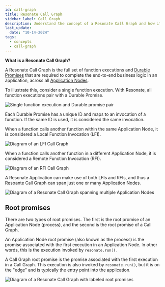 ```yaml
---
id: call-graph
title: Resonate Call Graph
sidebar_label: Call Graph
description: Understand the concept of a Resonate Call Graph and how it models your application flow.
last_update:
  date: "10-14-2024"
tags:
  - concepts
  - call-graph
---
```


**What is a Resonate Call Graph?**

A Resonate Call Graph is the full set of function executions and [Durable Promises](/concepts/durable-promise) that are required to complete the end-to-end business logic in an application, across all [Application Nodes](/concepts/application-node).

To illustrate this, consider a single function execution.
With Resonate, all function executions pair with a Durable Promise.

![Single function execution and Durable promise pair](/img/simple-call-graph.svg)

Each Durable Promise has a unique ID and maps to an invocation of a function.
If the same ID is used, it is considered the same invocation.

When a function calls another function within the same Application Node, it is considered a Local Function Invocation (LFI).

![Diagram of an LFI Call Graph](/img/lfc-call-graph.svg)

When a function calls another function in a different Application Node, it is considered a Remote Function Invocation (RFI).

![Diagram of an RFI Call Graph](/img/rfc-call-graph.svg)

A Resonate Application can make use of both LFIs and RFIs, and thus a Resoante Call Graph can span just one or many Application Nodes.

![Diagram of a Resonate Call Graph spanning multiple Application Nodes](/img/complex-rfc-call-graph.svg)

## Root promises

There are two types of root promises.
The first is the root promise of an Application Node (process), and the second is the root promise of a Call Graph.

An Application Node root promise (also known as the process) is the promise associated with the first execution in an Application Node.
In other words, this is the execution invoked by `resonate.run()`.

A Call Graph root promise is the promise associated with the first execution in a Call Graph.
This execution is also invoked by `resonate.run()`, but it is on the "edge" and is typically the entry point into the application.

![Diagram of a Resonate Call Graph with labeled root promises](/img/labeled-complex-rfc-call-graph.svg)
